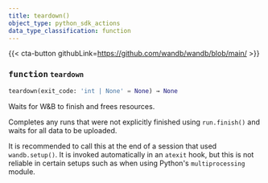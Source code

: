 ---
title: teardown()
object_type: python_sdk_actions
data_type_classification: function
---

{{< cta-button githubLink=https://github.com/wandb/wandb/blob/main/ >}}




### <kbd>function</kbd> `teardown`

```python
teardown(exit_code: 'int | None' = None) → None
```

Waits for W&B to finish and frees resources. 

Completes any runs that were not explicitly finished using `run.finish()` and waits for all data to be uploaded. 

It is recommended to call this at the end of a session that used `wandb.setup()`. It is invoked automatically in an `atexit` hook, but this is not reliable in certain setups such as when using Python's `multiprocessing` module. 
